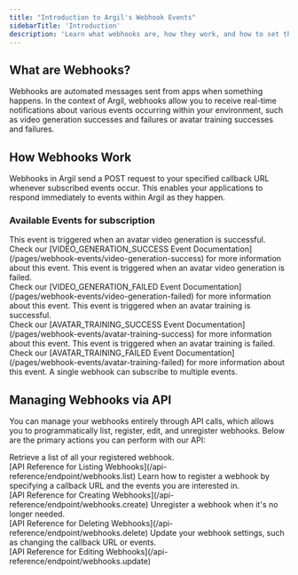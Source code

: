 ```yaml
---
title: "Introduction to Argil's Webhook Events"
sidebarTitle: 'Introduction'
description: 'Learn what webhooks are, how they work, and how to set them up with Argil through our API.'
---
```


## What are Webhooks?

Webhooks are automated messages sent from apps when something happens. In the context of Argil, webhooks allow you to receive real-time notifications about various events occurring within your environment, such as video generation successes and failures or avatar training successes and failures.

## How Webhooks Work

Webhooks in Argil send a POST request to your specified callback URL whenever subscribed events occur. This enables your applications to respond immediately to events within Argil as they happen.

### Available Events for subscription

<AccordionGroup>
  <Accordion title="Video Generation Success">
    This event is triggered when an avatar video generation is successful.<br />
    Check our [VIDEO_GENERATION_SUCCESS Event Documentation](/pages/webhook-events/video-generation-success) for more information about this event.
  </Accordion>
  <Accordion title="Video Generation Failed">
    This event is triggered when an avatar video generation is failed.<br />
    Check our [VIDEO_GENERATION_FAILED Event Documentation](/pages/webhook-events/video-generation-failed) for more information about this event.
  </Accordion>
  <Accordion title="Avatar Training Success">
    This event is triggered when an avatar training is successful.<br />
    Check our [AVATAR_TRAINING_SUCCESS Event Documentation](/pages/webhook-events/avatar-training-success) for more information about this event.
  </Accordion>
  <Accordion title="Avatar Training Failed">
    This event is triggered when an avatar training is failed.<br />
    Check our [AVATAR_TRAINING_FAILED Event Documentation](/pages/webhook-events/avatar-training-failed) for more information about this event.
  </Accordion>
</AccordionGroup>

<Tip>
  A single webhook can subscribe to multiple events.
</Tip>

## Managing Webhooks via API

You can manage your webhooks entirely through API calls, which allows you to programmatically list, register, edit, and unregister webhooks. Below are the primary actions you can perform with our API:

<AccordionGroup>
  <Accordion title="List All Webhooks">
    Retrieve a list of all your registered webhook.<br />
    [API Reference for Listing Webhooks](/api-reference/endpoint/webhooks.list)
  </Accordion>
  <Accordion title="Register to a Webhook">
    Learn how to register a webhook by specifying a callback URL and the events you are interested in.<br />
    [API Reference for Creating Webhooks](/api-reference/endpoint/webhooks.create)
  </Accordion>
  <Accordion title="Unregister a Webhook">
    Unregister a webhook when it's no longer needed.<br />
    [API Reference for Deleting Webhooks](/api-reference/endpoint/webhooks.delete)
  </Accordion>
  <Accordion title="Edit a Webhook">
    Update your webhook settings, such as changing the callback URL or events.<br />
    [API Reference for Editing Webhooks](/api-reference/endpoint/webhooks.update)
  </Accordion>
</AccordionGroup>
